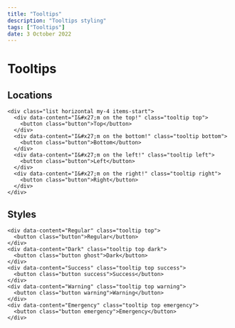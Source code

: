 ---
title: "Tooltips"
description: "Tooltips styling"
tags: ["Tooltips"]
date: 3 October 2022
---

# Tooltips

## Locations

```html-preview
<div class="list horizontal my-4 items-start">
  <div data-content="I&#x27;m on the top!" class="tooltip top">
    <button class="button">Top</button>
  </div>
  <div data-content="I&#x27;m on the bottom!" class="tooltip bottom">
    <button class="button">Bottom</button>
  </div>
  <div data-content="I&#x27;m on the left!" class="tooltip left">
    <button class="button">Left</button>
  </div>
  <div data-content="I&#x27;m on the right!" class="tooltip right">
    <button class="button">Right</button>
  </div>
</div>
```

## Styles

```html-preview
<div data-content="Regular" class="tooltip top">
  <button class="button">Regular</button>
</div>
<div data-content="Dark" class="tooltip top dark">
  <button class="button ghost">Dark</button>
</div>
<div data-content="Success" class="tooltip top success">
  <button class="button success">Success</button>
</div>
<div data-content="Warning" class="tooltip top warning">
  <button class="button warning">Warning</button>
</div>
<div data-content="Emergency" class="tooltip top emergency">
  <button class="button emergency">Emergency</button>
</div>
```